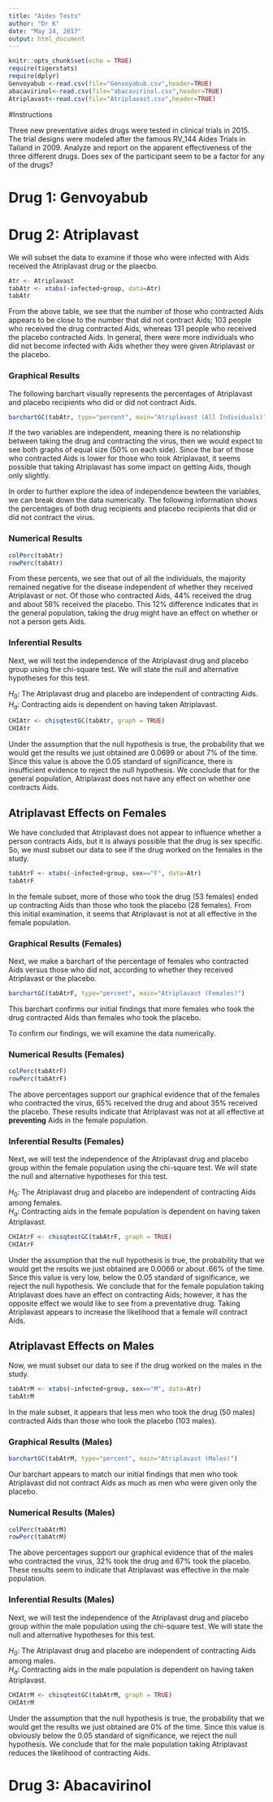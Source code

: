 ```yaml
---
title: "Aides Tests"
author: "Dr K"
date: "May 24, 2017"
output: html_document
---
```


```r
knitr::opts_chunk$set(echo = TRUE)
require(tigerstats)
require(dplyr)
Genvoyabub <-read.csv(file="Genvoyabub.csv",header=TRUE)
abacavirinol<-read.csv(file="abacavirinol.csv",header=TRUE)
Atriplavast<-read.csv(file="Atriplavast.csv",header=TRUE)
```

#Instructions

Three new preventative aides drugs were tested in clinical trials in 2015. The trial designs were modeled after the famous RV_144 Aides Trials in Tailand in 2009.  Analyze and report on the apparent effectiveness of the three different drugs. Does sex of the participant seem to be a factor for any of the drugs?


# Drug 1: Genvoyabub



# Drug 2: Atriplavast

We will subset the data to examine if those who were infected with Aids received the Atriplavast drug or the plaecbo.
```r
Atr <- Atriplavast
tabAtr <- xtabs(~infected+group, data=Atr)
tabAtr
```

From the above table, we see that the number of those who contracted Aids appears to be close to the number that did not contract Aids; 103 people who received the drug contracted Aids, whereas 131 people who received the placebo contracted Aids. In general, there were more individuals who did not become infected with Aids whether they were given Atriplavast or the placebo.

### Graphical Results
The following barchart visually represents the percentages of Atriplavast and placebo recipients who did or did not contract Aids.  
```r
barchartGC(tabAtr, type="percent", main="Atriplavast (All Individuals)")
```
  
If the two variables are independent, meaning there is no relationship between taking the drug and contracting the virus, then we would expect to see both graphs of equal size (50% on each side). Since the bar of those who contracted Aids is lower for those who took Atriplavast, it seems possible that taking Atriplavast has some impact on getting Aids, though only slightly.  
  
In order to further explore the idea of independence bewteen the variables, we can break down the data numerically. The following information shows the percentages of both drug recipients and placebo recipients that did or did not contract the virus.  

### Numerical Results

```r
colPerc(tabAtr)
rowPerc(tabAtr)
```
  
From these percents, we see that out of all the individuals, the majority remained negative for the disease independent of whether they received Atriplavast or not. Of those who contracted Aids, 44% received the drug and about 56% received the placebo. This 12% difference indicates that in the general population, taking the drug might have an effect on whether or not a person gets Aids.  

### Inferential Results

Next, we will test the independence of the Atriplavast drug and placebo group using the chi-square test. We will state the null and alternative hypotheses for this test.  
  
$H_0$: The Atriplavast drug and placebo are independent of contracting Aids.  
$H_a$: Contracting aids is dependent on having taken Atriplavast.  

```r
CHIAtr <- chisqtestGC(tabAtr, graph = TRUE)
CHIAtr
```
  
Under the assumption that the null hypothesis is true, the probability that we would get the results we just obtained are 0.0699 or about 7% of the time. Since this value is above the 0.05 standard of significance, there is insufficient evidence to reject the null hypothesis. We conclude that for the general population, Atriplavast does not have any effect on whether one contracts Aids.    

## Atriplavast Effects on Females

We have concluded that Atriplavast does not appear to influence whether a person contracts Aids, but it is always possible that the drug is sex specific. So, we must subset our data to see if the drug worked on the females in the study.  
```r
tabAtrF <- xtabs(~infected+group, sex=="F", data=Atr)
tabAtrF
```
  
In the female subset, more of those who took the drug (53 females) ended up contracting Aids than those who took the placebo (28 females). From this initial examination, it seems that Atriplavast is not at all effective in the female population.  

### Graphical Results (Females)
Next, we make a barchart of the percentage of females who contracted Aids versus those who did not, according to whether they received Atriplavast or the placebo.  
```r
barchartGC(tabAtrF, type="percent", main="Atriplavast (Females)")
```
  
This barchart confirms our initial findings that more females who took the drug contracted Aids than females who took the placebo.    
  
To confirm our findings, we will examine the data numerically.  

### Numerical Results (Females)
```r
colPerc(tabAtrF)
rowPerc(tabAtrF)
```
  
The above percentages support our graphical evidence that of the females who contracted the virus, 65% received the drug and about 35% received the placebo. These results indicate that Atriplavast was not at all effective at **preventing** Aids in the female population.   

### Inferential Results (Females)
Next, we will test the independence of the Atriplavast drug and placebo group within the female population using the chi-square test. We will state the null and alternative hypotheses for this test.  
  
$H_0$: The Atriplavast drug and placebo are independent of contracting Aids among females.  
$H_a$: Contracting aids in the female population is dependent on having taken Atriplavast.  
```r
CHIAtrF <- chisqtestGC(tabAtrF, graph = TRUE)
CHIAtrF
```
  
Under the assumption that the null hypothesis is true, the probability that we would get the results we just obtained are 0.0066 or about .66% of the time. Since this value is very low, below the 0.05 standard of significance, we reject the null hypothesis. We conclude that for the female population taking Atriplavast does have an effect on contracting Aids; however, it has the opposite effect we would like to see from a preventative drug. Taking Atriplavast appears to increase the likelihood that a female will contract Aids.  
  
## Atriplavast Effects on Males
Now, we must subset our data to see if the drug worked on the males in the study.  
```r
tabAtrM <- xtabs(~infected+group, sex=="M", data=Atr)
tabAtrM
```
  
In the male subset, it appears that less men who took the drug (50 males) contracted Aids than those who took the placebo (103 males).  

### Graphical Results (Males)
```r
barchartGC(tabAtrM, type="percent", main="Atriplavast (Males)")
```
  
Our barchart appears to match our initial findings that men who took Atriplavast did not contract Aids as much as men who were given only the placebo.  

### Numerical Results (Males)
```r
colPerc(tabAtrM)
rowPerc(tabAtrM)
```
  
The above percentages support our graphical evidence that of the males who contracted the virus, 32% took the drug and 67% took the placebo. These results seem to indicate that Atriplavast was effective in the male population.  

### Inferential Results (Males)
Next, we will test the independence of the Atriplavast drug and placebo group within the male population using the chi-square test. We will state the null and alternative hypotheses for this test.  
  
$H_0$: The Atriplavast drug and placebo are independent of contracting Aids among males.   
$H_a$: Contracting aids in the male population is dependent on having taken Atriplavast.   
```r
CHIAtrM <- chisqtestGC(tabAtrM, graph = TRUE)
CHIAtrM
```
  
Under the assumption that the null hypothesis is true, the probability that we would get the results we just obtained are 0% of the time. Since this value is obviously below the 0.05 standard of significance, we reject the null hypothesis. We conclude that for the male population taking Atriplavast reduces the likelihood of contracting Aids.

# Drug 3: Abacavirinol








